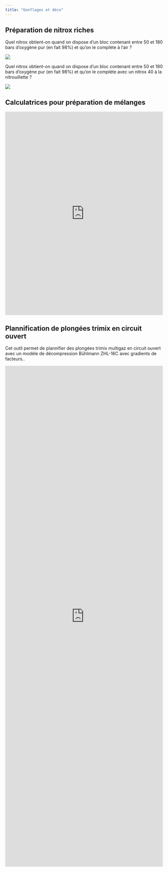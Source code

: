 ```yaml
---
title: "Gonflages et déco"
---
```


## Préparation de nitrox riches

Quel nitrox obtient-on quand on dispose d'un bloc contenant entre 50 et 180 bars d'oxygène pur (en fait 98%) et qu'on le complète à l'air ?

![](/img/Nitrox.png)

Quel nitrox obtient-on quand on dispose d'un bloc contenant entre 50 et 180 bars d'oxygène pur (en fait 98%) et qu'on le complète avec un nitrox 40 à la nitrouillette ?

![](/img/Nitrox2.png)

## Calculatrices pour préparation de mélanges

<iframe height="650" width="100%" frameborder="no" src="https://diving.shinyapps.io/Gas_calculator//"> </iframe>



## Plannification de plongées trimix en circuit ouvert

Cet outil permet de plannifier des plongées trimix multigaz en circuit ouvert avec un modèle de décompression Bühlmann ZHL-16C avec gradients de facteurs..

<iframe height="1600" width="100%" frameborder="no" src="https://diving.shinyapps.io/DivingPlan/"> </iframe>
